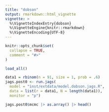 ```yaml
---
title: "dobson"
output: rmarkdown::html_vignette
vignette: >
  %\VignetteIndexEntry{dobson}
  %\VignetteEngine{knitr::rmarkdown}
  %\VignetteEncoding{UTF-8}
---
```


```r
knitr::opts_chunk$set(
  collapse = TRUE,
  comment = "#>"
)
```

```r
load_all()
```

```r
data1 = rbinom(n = 91, size = 1, prob = .6)
jags.post0 <- run.jags(
  model = "inst/extdata/model.dobson.jags.R",
  data = list(r = data1, N = length(data1)),
  monitor = "p")

jags.post0$mcmc |> as.array() |> head()
```

